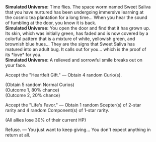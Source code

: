 {{Dialogue Start}}
:'''Simulated Universe:''' Time flies. The space worm named Sweet Saliva that you have nurtured has been undergoing immersive learning at the cosmic tea plantation for a long time... When you hear the sound of fumbling at the door, you know it is back.
:'''Simulated Universe:''' You open the door and find that it has grown up. Its skin, which was initially green, has faded and is now covered by a colorful pattern that is a mixture of white, yellowish green, and brownish blue hues... They are the signs that Sweet Saliva has matured into an adult bug. It calls out for you... which is the proof of its *love* for you.
:'''Simulated Universe:''' A relieved and sorrowful smile breaks out on your face.
:{{DIcon|Star}} Accept the "Heartfelt Gift." &mdash; Obtain 4 random Curio(s).
:;(Obtain 5 random Normal Curios)
:;(Outcome 1, 80% chance)
:;(Outcome 2, 20% chance)
:{{DIcon|Star}} Accept the "Life's Favor." &mdash; Obtain 1 random Scepter(s) of 2-star rarity and 4 random Component(s) of 1-star rarity.
:;(All allies lose 30% of their current HP)
:{{DIcon|Star}} Refuse. &mdash; You just want to keep giving... You don't expect anything in return at all.
{{Dialogue End}}